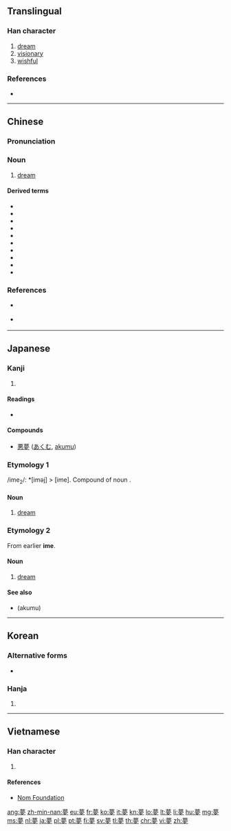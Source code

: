 {{also|萝}}
==Translingual==
{{ja-forms|[[夢]]|[[梦]]|[[夢]]}}

===Han character===
{{Han char|rn=36|rad=夕|as=11|sn=14|four=44207|canj=TWLN|ids=⿱艹⿳罒冖夕}}

# [[dream]]
# [[visionary]]
# [[wishful]]

===References===
* {{Han ref|kx=0247.160|dkj=05801|dj=0492.060|hdz=20864.190|uh=5922|ud=22818|bh=B9DA|bd=47578}}

----

==Chinese==
{{zh-forms|s=梦}}

===Pronunciation===
{{zh-pron
|m=mèng
|c=mung6
|h=pfs=mung
|mn=bāng/bōng
|mn_note=bāng - vernacular; bōng - literary
|w=
|mc=y
|oc=y
|ma=Zh-mèng.ogg
|cat=n,a
}}

===Noun===
{{zh-noun}}

# [[dream]]
#: {{zh-x|我 尋晚 發夢\發 咗 個 '''夢'''，係 關於 你 嘅。喺 '''夢''' 裡{leoi5}面 我 見到{dou3-2} 你 同 我 一齊 健身。|This morning I had a '''dream''' about you. In the '''dream''', I saw you working out with me.|C}}

====Derived terms====
* {{zh-l|惡夢}}
* {{zh-l|夢遺}}
* {{zh-l|夢遊}}
* {{zh-l|夢魘}}
* {{zh-l|夢寐}}
* {{zh-l|發夢}}
* {{zh-l|濕夢}}
* {{zh-l|白日夢}}
* {{zh-l|夢見}}
* {{zh-l|夢想}}

===References===
* {{qualifier|Mandarin|Cantonese}} {{cite-web
|url=http://www.cantonese.sheik.co.uk/scripts/wordsearch.php?level=0
|title=夢
|work=Cantodict
|language=Cantonese/English
|accessdate=2010-09-22}}
* {{qualifier|Min Nan}} {{thcwd|10449}}

----

==Japanese==

===Kanji===
{{ja-kanji|grade=5|rs=夕11}}

# {{defn|lang=ja|sort=夕11}}

====Readings====
* {{ja-readings|goon=[[む]] (mu)|kanon=[[ぼう]] (bō)|kun=[[ゆめ]] (yume), [[くらい]] (kurai), [[ゆめみる]] (yumemiru)}}

====Compounds====
* [[悪夢]] ([[あくむ]], [[akumu]])

===Etymology 1===
/ime<sub>2</sub>/: *[iməj] > [ime]. Compound of noun {{compound|寝|tr1=i|t1=sleep|目|tr2=me|t2=eye|lang=ja}}.

====Noun====
{{ja-noun|いめ}}

# {{label|ja|archaic|sort=いめ}} [[dream]]

===Etymology 2===
{{ja-kanjitab|ゆめ|yomi=k}}
From earlier '''ime'''.

====Noun====
{{ja-noun|ゆめ}}

# [[dream]]

====See also====
* {{l|ja|悪夢}} (akumu)

----

==Korean==

===Alternative forms===
* {{l|ko|㒱}}

===Hanja===
{{ko-hanja|hangeul=[[몽]]|rv=mong|mr=mong}}

# {{defn|lang=ko|sort=夕11}}

----

==Vietnamese==

===Han character===
{{vi-hantu|[[mộng]], [[mọng]], [[mống]], [[mồng]], [[mòng]], [[muống]]|rs=夕11}}

# {{defn|lang=vi|sort=夕11}}

====References====
* [http://nomfoundation.org/common/nom_details.php?codepoint=5922&img=1 Nom Foundation]

[[ang:夢]]
[[zh-min-nan:夢]]
[[eu:夢]]
[[fr:夢]]
[[ko:夢]]
[[it:夢]]
[[kn:夢]]
[[lo:夢]]
[[lt:夢]]
[[li:夢]]
[[hu:夢]]
[[mg:夢]]
[[ms:夢]]
[[nl:夢]]
[[ja:夢]]
[[pl:夢]]
[[pt:夢]]
[[fi:夢]]
[[sv:夢]]
[[tl:夢]]
[[th:夢]]
[[chr:夢]]
[[vi:夢]]
[[zh:夢]]